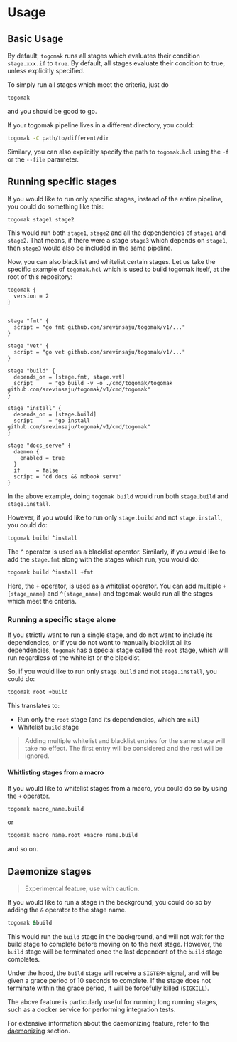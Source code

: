 # Usage

## Basic Usage
By default, `togomak` runs all stages 
which evaluates their condition `stage.xxx.if` to 
`true`. By default, all stages evaluate their
condition to true, unless explicitly 
specified. 

To simply run all stages which meet the criteria,
just do
```bash
togomak 
```

and you should be good to go.

If your togomak pipeline lives in a different
directory, you could:
```bash
togomak -C path/to/different/dir
```

Similary, you can also explicitly specify 
the path to `togomak.hcl` using the `-f` or 
the `--file` parameter.

## Running specific stages

If you would like to run only specific 
stages, instead of the entire pipeline,
you could do something like this:

```bash 
togomak stage1 stage2 
```

This would run both `stage1`, `stage2` and 
all the dependencies of `stage1` and `stage2`.
That means, if there were a stage `stage3`
which depends on `stage1`, then `stage3` would
also be included in the same pipeline.

Now, you can also blacklist and whitelist 
certain stages. Let us take the specific
example of `togomak.hcl` which is used
to build togomak itself, at the root of 
this repository:

```hcl
togomak {
  version = 2
}


stage "fmt" {
  script = "go fmt github.com/srevinsaju/togomak/v1/..."
}

stage "vet" {
  script = "go vet github.com/srevinsaju/togomak/v1/..."
}

stage "build" {
  depends_on = [stage.fmt, stage.vet]
  script     = "go build -v -o ./cmd/togomak/togomak github.com/srevinsaju/togomak/v1/cmd/togomak"
}

stage "install" {
  depends_on = [stage.build]
  script     = "go install github.com/srevinsaju/togomak/v1/cmd/togomak"
}

stage "docs_serve" {
  daemon {
    enabled = true
  }
  if     = false
  script = "cd docs && mdbook serve"
}

```

In the above example, doing `togomak build`
would run both `stage.build` and `stage.install`.

However, if you would like to run only `stage.build`
and not `stage.install`, you could do:

```bash
togomak build ^install
```



The `^` operator is used as a blacklist operator.
Similarly, if you would like to add the `stage.fmt`
along with the stages which run, you would do:

```bash
togomak build ^install +fmt
```

Here, the `+` operator, is used as a whitelist operator.
You can add multiple `+{stage_name}` and `^{stage_name}`
and togomak would run all the stages which meet the
criteria.

### Running a specific stage alone
If you strictly want to run a single stage,
and do not want to include its dependencies,
or if you do not want to manually blacklist 
all its dependencies, `togomak` has a 
special stage called the `root` stage,
which will run regardless of the whitelist or the 
blacklist.

So, if you would like to run only `stage.build`
and not `stage.install`, you could do:

```bash
togomak root +build
```
This translates to:
* Run only the `root` stage (and its dependencies, which are `nil`)
* Whitelist `build` stage

> Adding multiple whitelist and blacklist entries
> for the same stage will take no effect. The first
> entry will be considered and the rest will be ignored.

#### Whitlisting stages from a macro
If you would like to whitelist stages from a macro,
you could do so by using the `+` operator.

```bash
togomak macro_name.build
```

or 

```bash
togomak macro_name.root +macro_name.build
``` 

and so on.


## Daemonize stages
> Experimental feature, use with caution.

If you would like to run a stage in the background,
you could do so by adding the `&` operator to the
stage name.

```bash 
togomak &build
```

This would run the `build` stage in the background,
and will not wait for the build stage to complete
before moving on to the next stage. However, 
the `build` stage will be terminated once the last
dependent of the `build` stage completes.

Under the hood, the `build` stage will receive
a `SIGTERM` signal, and will be given a grace period
of 10 seconds to complete. If the stage does not
terminate within the grace period, it will be
forcefully killed (`SIGKILL`).

The above feature is particularly useful for 
running long running stages, such as a docker 
service for performing integration tests.

For extensive information about the daemonizing
feature, refer to the [daemonizing](../features/daemonizing.md) 
section.
